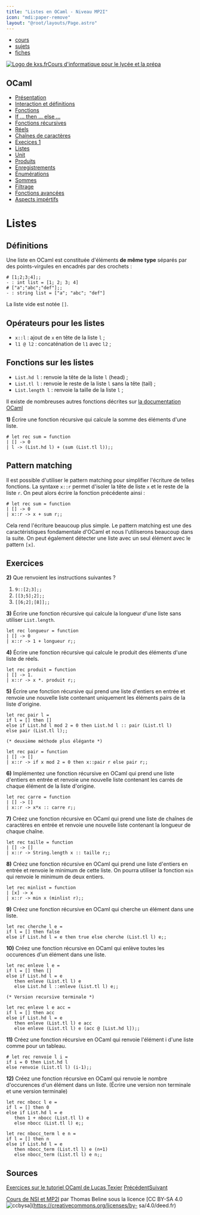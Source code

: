 ```yaml
---
title: "Listes en OCaml - Niveau MP2I"
icon: "mdi:paper-remove"
layout: "@root/layouts/Page.astro"
---
```


  * [cours](https://kxs.fr/cours/)
  * [sujets](https://kxs.fr/sujets/)
  * [fiches](https://kxs.fr/fiches/)

[![Logo de kxs.fr](/img/logo.svg)](https://kxs.fr/)[Cours d'informatique pour
le lycée et la prépa](https://kxs.fr/cours/)

## OCaml

  * [Présentation](.)
  * [Interaction et définitions](interaction-definition)
  * [Fonctions](fonctions)
  * [If … then … else …](if-then-else)
  * [Fonctions récursives](fonctions-recursives)
  * [Réels](reels)
  * [Chaînes de caractères](string)
  * [Execices 1](exercices-1)
  * [Listes](listes)
  * [Unit](unit)
  * [Produits](produits)
  * [Enregistrements](enregistrements)
  * [Énumérations](enumerations)
  * [Sommes](sommes)
  * [Filtrage](filtrage)
  * [Fonctions avancées](fonctions-avancees)
  * [Aspects impértifs](aspects-imperatifs)

# Listes

## Définitions

Une liste en OCaml est constituée d'éléments **de même type** séparés par des
points-virgules en encadrés par des crochets :

    
    
    # [1;2;3;4];;
    - : int list = [1; 2; 3; 4]
    # ["a";"abc";"def"];;
    - : string list = ["a"; "abc"; "def"]

La liste vide est notée `[]`.

## Opérateurs pour les listes

  * `x::l` : ajout de `x` en tête de la liste `l` ;
  * `l1 @ l2` : concaténation de `l1` avec `l2` ;

## Fonctions sur les listes

  * `List.hd l` : renvoie la tête de la liste `l` (head) ;
  * `List.tl l` : renvoie le reste de la liste `l` sans la tête (tail) ;
  * `List.length l` : renvoie la taille de la liste `l` ;

Il existe de nombreuses autres fonctions décrites sur [la documentation
OCaml](https://v2.ocaml.org/api/List.html)

**1)** Écrire une fonction récursive qui calcule la somme des éléments d'une
liste.

    
    
    # let rec sum = function
    | [] -> 0
    | l -> (List.hd l) + (sum (List.tl l));;

## Pattern matching

Il est possible d'utiliser le pattern matching pour simplifier l'écriture de
telles fonctions. La syntaxe `x::r` permet d'isoler la tête de liste `x` et le
reste de la liste `r`. On peut alors écrire la fonction précédente ainsi :

    
    
    # let rec sum = function
    | [] -> 0
    | x::r -> x + sum r;;

Cela rend l'écriture beaucoup plus simple. Le pattern matching est une des
caractéristiques fondamentale d'OCaml et nous l'utiliserons beaucoup dans la
suite. On peut également détecter une liste avec un seul élément avec le
pattern `[x]`.

## Exercices

**2)** Que renvoient les instructions suivantes ?

  1. `9::[2;3];;`
  2. `[[3;5];2];;`
  3. `[[6;2];[8]];;`

**3)** Écrire une fonction récursive qui calcule la longueur d'une liste sans
utiliser `List.length`.

    
    
    let rec longueur = function
    | [] -> 0
    | x::r -> 1 + longueur r;;

**4)** Écrire une fonction récursive qui calcule le produit des éléments d'une
liste de réels.

    
    
    let rec produit = function
    | [] -> 1.
    | x::r -> x *. produit r;;

**5)** Écrire une fonction récursive qui prend une liste d'entiers en entrée
et renvoie une nouvelle liste contenant uniquement les éléments pairs de la
liste d'origine.

    
    
    let rec pair l =
    if l = [] then []
    else if List.hd l mod 2 = 0 then List.hd l :: pair (List.tl l)
    else pair (List.tl l);;
    
    (* deuxième méthode plus élégante *)
    
    let rec pair = function
    | [] -> []
    | x::r -> if x mod 2 = 0 then x::pair r else pair r;;

**6)** Implémentez une fonction récursive en OCaml qui prend une liste
d'entiers en entrée et renvoie une nouvelle liste contenant les carrés de
chaque élément de la liste d'origine.

    
    
    let rec carre = function
    | [] -> []
    | x::r -> x*x :: carre r;;

**7)** Créez une fonction récursive en OCaml qui prend une liste de chaînes de
caractères en entrée et renvoie une nouvelle liste contenant la longueur de
chaque chaîne.

    
    
    let rec taille = function
    | [] -> []
    | x::r -> String.length x :: taille r;;

**8)** Créez une fonction récursive en OCaml qui prend une liste d'entiers en
entrée et renvoie le minimum de cette liste. On pourra utiliser la fonction
`min` qui renvoie le minimum de deux entiers.

    
    
    let rec minlist = function
    | [x] -> x
    | x::r -> min x (minlist r);;

**9)** Créez une fonction récursive en OCaml qui cherche un élément dans une
liste.

    
    
    let rec cherche l e =
    if l = [] then false
    else if List.hd l = e then true else cherche (List.tl l) e;;

**10)** Créez une fonction récursive en OCaml qui enlève toutes les occurences
d'un élément dans une liste.

    
    
    let rec enleve l e =
    if l = [] then []
    else if List.hd l = e
       then enleve (List.tl l) e
       else List.hd l ::enleve (List.tl l) e;;
    
    (* Version recursive terminale *)
    
    let rec enleve l e acc =
    if l = [] then acc
    else if List.hd l = e
       then enleve (List.tl l) e acc
       else enleve (List.tl l) e (acc @ [List.hd l]);;

**11)** Créez une fonction récursive en OCaml qui renvoie l'élément i d'une
liste comme pour un tableau.

    
    
    # let rec renvoie l i =
    if i = 0 then List.hd l
    else renvoie (List.tl l) (i-1);;

**12)** Créez une fonction récursive en OCaml qui renvoie le nombre
d'occurences d'un élément dans un liste. (Écrire une version non terminale et
une version terminale)

    
    
    let rec nbocc l e =
    if l = [] then 0
    else if List.hd l = e
       then 1 + nbocc (List.tl l) e
       else nbocc (List.tl l) e;;
    
    let rec nbocc_term l e n =
    if l = [] then n
    else if List.hd l = e
       then nbocc_term (List.tl l) e (n+1)
       else nbocc_term (List.tl l) e n;;

## Sources

[Exercices sur le tutoriel OCaml de Lucas
Texier](http://lucas.texier.free.fr/OCAML_exercice.html)
[Précédent](exercices-1)[Suivant](unit)

[Cours de NSI et MP2I](https://kxs.fr/cours/) par Thomas Beline sous la
licence [CC BY-SA 4.0
![ccbysa](/img/ccbysa.svg)](https://creativecommons.org/licenses/by-
sa/4.0/deed.fr)

